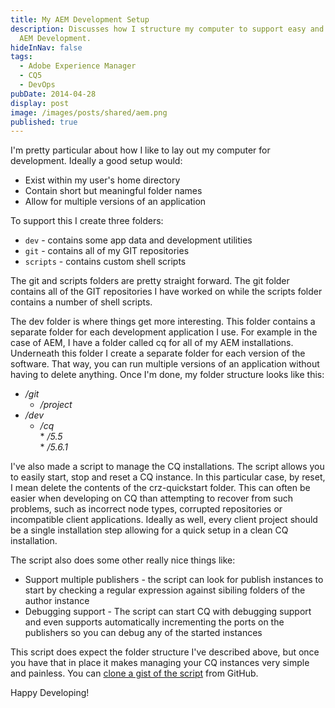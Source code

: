 ```yaml
---
title: My AEM Development Setup
description: Discusses how I structure my computer to support easy and flexible
  AEM Development.
hideInNav: false
tags:
  - Adobe Experience Manager
  - CQ5
  - DevOps
pubDate: 2014-04-28
display: post
image: /images/posts/shared/aem.png
published: true
---
```


I'm pretty particular about how I like to lay out my computer for development. Ideally a good setup would:

* Exist within my user's home directory
* Contain short but meaningful folder names
* Allow for multiple versions of an application

To support this I create three folders:

* `dev` \- contains some app data and development utilities
* `git` \- contains all of my GIT repositories
* `scripts` \- contains custom shell scripts

The git and scripts folders are pretty straight forward. The git folder contains all of the GIT repositories I have worked on while the scripts folder contains a number of shell scripts.

The dev folder is where things get more interesting. This folder contains a separate folder for each development application I use. For example in the case of AEM, I have a folder called cq for all of my AEM installations. Underneath this folder I create a separate folder for each version of the software. That way, you can run multiple versions of an application without having to delete anything. Once I'm done, my folder structure looks like this:

* _/git_  
   * _/project_
* _/dev_  
   * _/cq_  
         * _/5.5_  
         * _/5.6.1_

I've also made a script to manage the CQ installations. The script allows you to easily start, stop and reset a CQ instance. In this particular case, by reset, I mean delete the contents of the crz-quickstart folder. This can often be easier when developing on CQ than attempting to recover from such problems, such as incorrect node types, corrupted repositories or incompatible client applications. Ideally as well, every client project should be a single installation step allowing for a quick setup in a clean CQ installation.

The script also does some other really nice things like:

* Support multiple publishers - the script can look for publish instances to start by checking a regular expression against sibiling folders of the author instance
* Debugging support - The script can start CQ with debugging support and even supports automatically incrementing the ports on the publishers so you can debug any of the started instances

This script does expect the folder structure I've described above, but once you have that in place it makes managing your CQ instances very simple and painless. You can [clone a gist of the script](https://gist.github.com/klcodanr/11345896) from GitHub.

Happy Developing!
